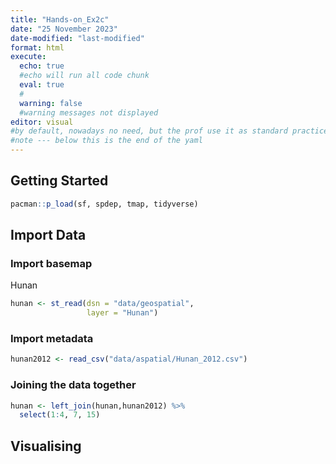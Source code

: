 ```yaml
---
title: "Hands-on_Ex2c"
date: "25 November 2023"
date-modified: "last-modified"
format: html
execute: 
  echo: true
  #echo will run all code chunk
  eval: true
  #
  warning: false
  #warning messages not displayed
editor: visual
#by default, nowadays no need, but the prof use it as standard practice
#note --- below this is the end of the yaml
---
```


## Getting Started

```r
pacman::p_load(sf, spdep, tmap, tidyverse)
```

## Import Data

### Import basemap

Hunan

```r
hunan <- st_read(dsn = "data/geospatial", 
                 layer = "Hunan")
```

### Import metadata

```r
hunan2012 <- read_csv("data/aspatial/Hunan_2012.csv")
```

### Joining the data together

```r
hunan <- left_join(hunan,hunan2012) %>%
  select(1:4, 7, 15)
```

## Visualising


